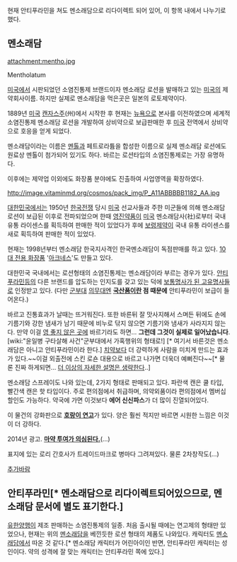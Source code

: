 현재 안티푸라민을 쳐도 멘소래담으로 리다이렉트 되어 있어, 이 항목 내에서 나누기로 했다.

== 멘소래담 ==
attachment:mentho.jpg

Mentholatum 

[[미국]]에서 시판되었던 소염진통제 브랜드이자 멘소래담 로션을 발매하고 있는 [[미국]]의 제약회사이름. 하지만 실제로 멘소래담을 먹은곳은 일본의 로토제약이다.

1889년 [[미국]] [[캔자스]]주(州)에서 시작한 후 현재는 [[뉴욕]]으로 본사를 이전하였으며 세계적 소염진통제 멘소래담 로션을 개발하여 상비약으로 보급판매한 후 [[미국]] 전역에서 상비약으로 호응을 얻게 되었다. 

멘소래담이라는 이름은 [[멘톨]]과 페트로라튬을 합성한 이름으로 실제 멘소래담 로션에도 원료상 멘톨이 첨가되어 있기도 하다. 바르는 로션타입의 소염진통제로는 가장 유명하다. 

이후에는 제약업 이외에도 화장품 분야에도 진출하여 사업영역을 확장하였다. 

http://image.vitaminmd.org/cosmos/pack_img/P_A11ABBBBB1182_AA.jpg

[[대한민국]]에서는 1950년 [[한국전쟁]] 당시 [[미국]] 선교사들과 주한 미군들에 의해 멘소래담 로션이 보급된 이후로 전파되었으며 한때 [[영진약품]]이 [[미국]] 멘소래담사(社)로부터 국내 유통 라이센스를 획득하여 판매한 적이 있었다가 후에 [[보령제약]]이 국내 유통 라이센스를 새로 획득하여 판매한 적이 있었다.

현재는 1998년부터 멘소래담 한국지사격인 한국멘소래담이 독점판매를 하고 있다. [[10대 전용 화장품]] '[[아크네스]]'도 만들고 있다.

대한민국 국내에서는 로션형태의 소염진통제는 멘소래담이라 부르는 경우가 있다. [[안티푸라민]]등의 다른 브랜드를 압도하는 인지도를 갖고 있는 덕에 [[보통명사가 된 고유명사들]]로 인정받고 있다. (다만 [[군부대]] [[의무대]]엔 '''[[국산]]품이란 점 때문에''' 안티푸라민이 보급이 들어온다.)

바르고 진통효과가 날때는 뜨거워진다. 또한 바른뒤 잘 맛사지해서 스며든 뒤에도 손에 기름기와 강한 냄새가 남기 때문에 비누로 닦지 않으면 기름기와 냄새가 사라지지 않는다. 만약 이걸 [[영 좋지 않은 곳]]에 바르기라도 하면... '''그런데 그것이 실제로 일어났습니다'''. [wiki:"윤일병 구타살해 사건"군부대에서 가혹행위의 형태로!] [* 여기서 바른것은 멘소래담은 아니고 안티푸라민이라 한다.] [[치약]]보다 더 강력하게 사람을 미치게 만드는 효과가 있다.~~이걸 외출전에 스킨 로숀 대용으로 바르고 나가면 더욱더 예뻐진다~~[* 물론 진짜 하게되면... [[더 이상의 자세한 설명은 생략한다]]..]

멘소래담 스프레이도 나와 있는데, 2가지 형태로 판매되고 있다. 파란색 캔은 쿨 타입, 빨간색 캔은 핫 타입이다. 주로 편의점에서 취급하며, 의약외품이라 편의점에서 멤버십 할인도 가능하다. 약국에 가면 이것보다 '''에어 신신파스'''가 더 많이 진열되어있다. 

이 물건의 강화판으로 '''[[호랑이 연고]]'''가 있다. 양은 훨씬 적지만 바르면 시원한 느낌은 이것이 더 강하다.

{{{#!html
<object width="560" height="315"><param name="movie" value="//www.youtube.com/v/_s2d2pKlkYQ?version=3&amp;hl=ko_KR"></param><param name="allowFullScreen" value="true"></param><param name="allowscriptaccess" value="always"></param><embed src="//www.youtube.com/v/_s2d2pKlkYQ?version=3&amp;hl=ko_KR" type="application/x-shockwave-flash" width="560" height="315" allowscriptaccess="always" allowfullscreen="true"></embed></object>
}}}

2014년 광고. '''[[무슨 마약|마약 투여가 의심된다.]]'''(...)

표지에 있는 로리 간호사가 트레이드마크로 병마다 그려져있다. 물론 2차창작도(...)

[[추가바람]]

== 안티푸라민[* 멘소래담으로 리다이렉트되어있으므로, 멘소래담 문서에 별도 표기한다.] ==
[[유한양행]]이 제조 판매하는 소염진통제의 일종. 처음 출시될 때에는 연고제의 형태만 있었으나, 현재는 위의 [[멘소래담]]을 베낀듯한 로션 형태의 제품도 나와있다. 캐릭터도 [[멘소래담]]에서 따온 것 같다.[* 멘소래담 캐릭터가 어린아이인 반면, 안티푸라민 캐릭터는 성인이다. 약의 성격에 잘 맞는 캐릭터는 안티푸라민 쪽에 있다.]
